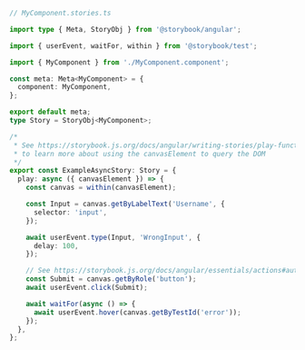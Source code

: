 ```ts
// MyComponent.stories.ts

import type { Meta, StoryObj } from '@storybook/angular';

import { userEvent, waitFor, within } from '@storybook/test';

import { MyComponent } from './MyComponent.component';

const meta: Meta<MyComponent> = {
  component: MyComponent,
};

export default meta;
type Story = StoryObj<MyComponent>;

/*
 * See https://storybook.js.org/docs/angular/writing-stories/play-function#working-with-the-canvas
 * to learn more about using the canvasElement to query the DOM
 */
export const ExampleAsyncStory: Story = {
  play: async ({ canvasElement }) => {
    const canvas = within(canvasElement);

    const Input = canvas.getByLabelText('Username', {
      selector: 'input',
    });

    await userEvent.type(Input, 'WrongInput', {
      delay: 100,
    });

    // See https://storybook.js.org/docs/angular/essentials/actions#automatically-matching-args to learn how to setup logging in the Actions panel
    const Submit = canvas.getByRole('button');
    await userEvent.click(Submit);

    await waitFor(async () => {
      await userEvent.hover(canvas.getByTestId('error'));
    });
  },
};
```
